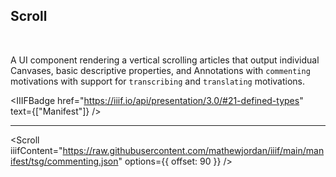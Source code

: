 
## Scroll

<br />
<CallToAction href="/docs/scroll" text="Docs" size="small" />

A UI component rendering a vertical scrolling articles that output individual Canvases, basic descriptive properties, and Annotations with `commenting` motivations with support for `transcribing` and `translating` motivations.

<IIIFBadge
  href="https://iiif.io/api/presentation/3.0/#21-defined-types"
  text={["Manifest"]}
/>

---

<Scroll
  iiifContent="https://raw.githubusercontent.com/mathewjordan/iiif/main/manifest/tsg/commenting.json"
  options={{ offset: 90 }}
/>
